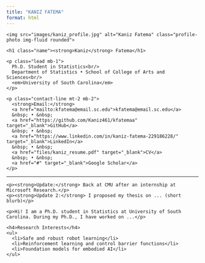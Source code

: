 ```yaml
---
title: "KANIZ FATEMA"
format: html
---
```


<div class="container">

<div class="row align-items-start mb-4">
  <!-- left: profile photo -->
  <div class="col-md-3 text-center">
    <img src="images/kaniz_profile.jpg" alt="Kaniz Fatema" class="profile-photo img-fluid rounded">
  </div>

  <!-- right: name, affiliation, contact, links -->
  <div class="col-md-9">
    <h1 class="name"><strong>Kaniz</strong> Fatema</h1>

    <p class="lead mb-1">
      Ph.D. Student in Statistics<br/>
      Department of Statistics • School of College of Arts and Sciences<br/>
      <em>University of South Carolina</em>
    </p>

    <p class="contact-line mt-2 mb-2">
      <strong>Email:</strong>
      <a href="mailto:kfatema@email.sc.edu">kfatema@email.sc.edu</a>
      &nbsp; • &nbsp;
      <a href="https://github.com/Kaniz461/kfatemaa" target="_blank">GitHub</a>
      &nbsp; • &nbsp;
      <a href="https://www.linkedin.com/in/kaniz-fatema-229186228/" target="_blank">LinkedIn</a>
      &nbsp; • &nbsp;
      <a href="files/kaniz_resume.pdf" target="_blank">CV</a>
      &nbsp; • &nbsp;
      <a href="#" target="_blank">Google Scholar</a>
    </p>
  </div>
</div>

<hr/>

<!-- Updates -->
<div class="row">
  <div class="col-12">
    <p><strong>Update:</strong> Back at CMU after an internship at Microsoft Research.</p>
    <p><strong>Update 2:</strong> I proposed my thesis on ... (short blurb)</p>
  </div>
</div>

<!-- Intro & research -->
<div class="row mt-4">
  <div class="col-12">
    <p>Hi! I am a Ph.D. student in Statistics at University of South Carolina. During my Ph.D., I have worked on ...</p>

    <h4>Research Interests</h4>
    <ul>
      <li>Safe and robust robot learning</li>
      <li>Reinforcement learning and control barrier functions</li>
      <li>Foundation models for embodied AI</li>
    </ul>
  </div>
</div>

</div> <!-- /container -->
